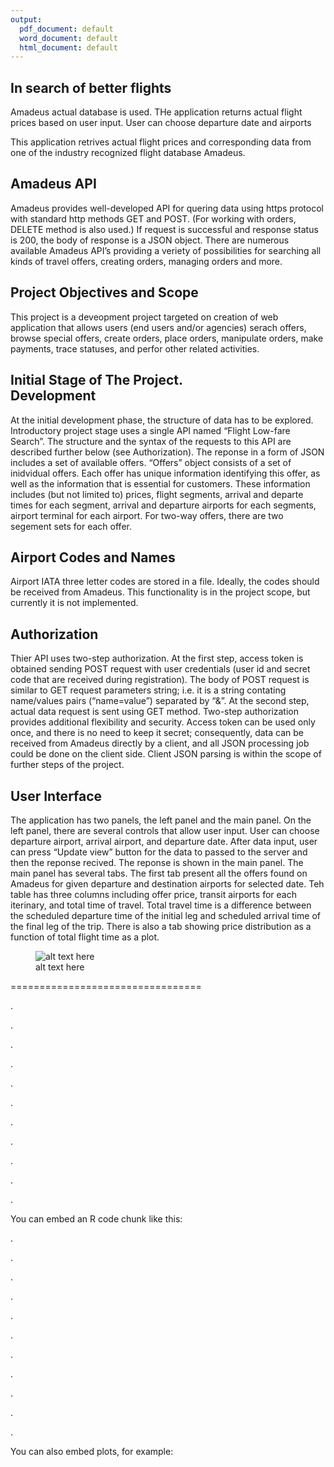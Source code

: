 ```yaml
---
output:
  pdf_document: default
  word_document: default
  html_document: default
---
```

<html>

<head>
<title>Flight Project</title>
</head>

<body>
<h2>In search of better flights</h2>
<p>Amadeus actual database is used. THe application returns actual flight prices based on user input. User can choose departure date and airports</p>
</p><p>
This application retrives actual flight prices and corresponding data from one of the industry recognized flight database Amadeus.

<h2>Amadeus API</h2>

Amadeus provides well-developed API for quering data using https protocol with standard http methods GET and POST. (For working with orders, DELETE method is also used.) If request is successful and response status is 200, the body of response is a JSON object. There are numerous available Amadeus API's providing a veriety of possibilities for searching all kinds of travel offers, creating orders, managing orders and more.

<h2>Project Objectives and Scope</h2>

This project is a deveopment project targeted on creation of web application that allows users (end users and/or agencies) serach offers, browse special offers, create orders, place orders, manipulate orders, make payments, trace statuses, and perfor other related activities.

<h2>
Initial Stage of The Project.  
Development</h2>

At the initial development phase, the structure of data has to be explored. Introductory project stage uses a single API named "Flight Low-fare Search". The structure and the syntax of the requests to this API are described further below (see Authorization). The reponse in a form of JSON includes a set of available offers. "Offers" object consists of a set of inidvidual offers. Each offer has unique information identifying this offer, as well as the information that is essential for customers. These information includes (but not limited to) prices, flight segments, arrival and departe times for each segment, arrival and departure airports for each segments, airport terminal for each airport. For two-way offers, there are two segement sets for each offer.

<h2>Airport Codes and Names</h2>

Airport IATA three letter codes are stored in a file. Ideally, the codes should be received from Amadeus. This functionality is in the project scope, but currently it is not implemented. 
</p><p>
<h2>Authorization</h2>
Thier API uses two-step authorization. At the first step, access token is obtained sending POST request with user credentials (user id and secret code that are received during registration). The body of POST request is similar to GET request parameters string; i.e. it is a string contating name/values pairs ("name=value") separated by "&". At the second step, actual data request is sent using GET method. Two-step authorization provides additional flexibility and security. Access token can be used only once, and there is no need to keep it secret; consequently, data can be received from Amadeus directly by a client, and all JSON processing job could be done on the client side. Client JSON parsing is within the scope of further steps of the project.
</p>
<h2>User Interface</h2>
<p>
The application has two panels, the left panel and the main panel. On the left panel, there are several controls that allow user input. User can choose departure airport, arrival airport, and departure date. After data input, user can press "Update view" button for the data to passed to the server and then the reponse recived. The reponse is shown in the main panel. The main panel has several tabs. The first tab present all the offers found on Amadeus for given departure and destination airports for selected date. Teh table has three columns including offer price, transit airports for each iterinary, and total time of travel. Total travel time is a difference between the scheduled departure time of the initial leg and scheduled arrival time of the final leg of the trip. There is also a tab showing price distribution as a function of total flight time as a plot.
<p>
![alt text here](p1.jpg)
</p><p>
=================================
<p>

<p>.</p><p>.</p><p>.</p><p>.</p><p>.</p><p>.</p><p>.</p><p>.</p><p>.</p><p>.</p><p>.</p>
 You can embed an R code chunk like this:</p><p>.</p><p>.</p><p>.</p><p>.</p><p>.</p><p>.</p><p>.</p><p>.</p><p>.</p><p>.</p><p>.</p>

<!--begin.rcode
summary(cars)
end.rcode-->

<p>You can also embed plots, for example:</p>

<!--begin.rcode fig.width=7, fig.height=6
plot(cars)
end.rcode-->

</body>
</html>
